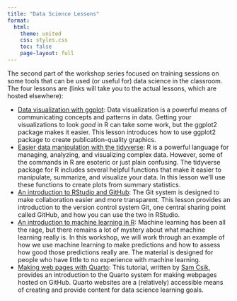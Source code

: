 ```yaml
---
title: "Data Science Lessons"
format:
  html:
    theme: united
    css: styles.css
    toc: false
    page-layout: full
---
```


The second part of the workshop series focused on training sessions on some 
tools that can be used (or useful for) data science in the classroom. The four 
lessons are (links will take you to the actual lessons, which are hosted 
elsewhere):

+ [Data visualization with ggplot](https://jcoliver.github.io/learn-r/004-intro-ggplot.html):
Data visualization is a powerful means of communicating concepts and patterns 
in data. Getting your visualizations to look _good_ in R can take some work, 
but the ggplot2 package makes it easier. This lesson introduces how to use 
ggplot2 package to create publication-quality graphics.
+ [Easier data manipulation with the tidyverse](https://jcoliver.github.io/learn-r/012-intro-tidyverse.html):
R is a powerful language for managing, analyzing, and visualizing complex data. 
However, some of the commands in R are esoteric or just plain confusing. The 
tidyverse package for R includes several helpful functions that make it easier 
to manipulate, summarize, and visualize your data. In this lesson we’ll use 
these functions to create plots from summary statistics.
+ [An introduction to RStudio and GitHub](https://jcoliver.github.io/learn-r/010-github.html):
The Git system is designed to make collaboration easier and more transparent. 
This lesson provides an introduction to the version control system Git, one 
central sharing point called GitHub, and how you can use the two in RStudio.
+ [An introduction to machine learning in R](https://jcoliver.github.io/learn-r/018-ml-regression.html):
Machine learning has been all the rage, but there remains a lot of mystery 
about what machine learning really is. In this workshop, we will work through 
an example of how we use machine learning to make predictions and how to assess 
how good those predictions really are. The material is designed for people who 
have little to no experience with machine learning.
+ [Making web pages with Quarto](https://ucsb-meds.github.io/creating-quarto-websites/): 
This tutorial, written by [Sam Csik](https://samanthacsik.github.io/), provides 
an introduction to the Quarto system for making webpages hosted on GitHub. 
Quarto websites are a (relatively) accessible means of creating and provide 
content for data science learning goals.